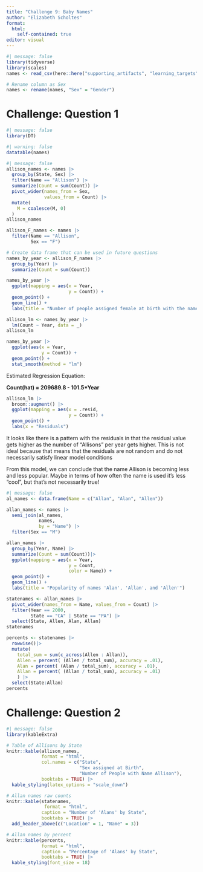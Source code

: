 ```yaml
---
title: "Challenge 9: Baby Names"
author: "Elizabeth Scholtes"
format:
  html:
    self-contained: true
editor: visual
---
```


```r
#| message: false
library(tidyverse)
library(scales)
names <- read_csv(here::here("supporting_artifacts", "learning_targets", "Challenge 9", "StateNames_A.csv"))
```

```r
# Rename column as Sex
names <- rename(names, "Sex" = "Gender")
```

# Challenge: Question 1

```r
#| message: false
library(DT)
```

```r
#| warning: false
datatable(names)
```

```r
#| message: false
allison_names <- names |>
  group_by(State, Sex) |>
  filter(Name == "Allison") |>
  summarize(Count = sum(Count)) |>
  pivot_wider(names_from = Sex,
              values_from = Count) |>
  mutate(
    M = coalesce(M, 0)
  )
allison_names
```

```r
allison_F_names <- names |>
  filter(Name == "Allison",
         Sex == "F")
```

```r
# Create data frame that can be used in future questions
names_by_year <- allison_F_names |>
  group_by(Year) |>
  summarize(Count = sum(Count))

names_by_year |>
  ggplot(mapping = aes(x = Year,
                       y = Count)) +
  geom_point() +
  geom_line() +
  labs(title = "Number of people assigned female at birth with the name Allison")
```

```r
allison_lm <- names_by_year |>
  lm(Count ~ Year, data = _)
allison_lm
```

```r
names_by_year |>
  ggplot(aes(x = Year,
             y = Count)) +
  geom_point() +
  stat_smooth(method = "lm")
```

Estimated Regression Equation:

**Count(hat) = 209689.8 - 101.5\*Year**

```r
allison_lm |>
  broom::augment() |>
  ggplot(mapping = aes(x = .resid,
                       y = Count)) +
  geom_point() +
  labs(x = "Residuals")
```

It looks like there is a pattern with the residuals in that the residual value gets higher as the number of "Allisons" per year gets higher. This is not ideal because that means that the residuals are not random and do not necessarily satisfy linear model conditions

From this model, we can conclude that the name Allison is becoming less and less popular. Maybe in terms of how often the name is used it's less "cool", but that's not necessarily true!

```r
#| message: false
al_names <- data.frame(Name = c("Allan", "Alan", "Allen"))

allan_names <- names |>
  semi_join(al_names,
            names,
            by = "Name") |>
  filter(Sex == "M")

allan_names |>
  group_by(Year, Name) |>
  summarize(Count = sum(Count))|>
  ggplot(mapping = aes(x = Year,
                       y = Count,
                       color = Name)) +
  geom_point() +
  geom_line() +
  labs(title = "Popularity of names 'Alan', 'Allan', and 'Allen'")
```

```r
statenames <- allan_names |>
  pivot_wider(names_from = Name, values_from = Count) |>
  filter(Year == 2000,
         State == "CA" | State == "PA") |>
  select(State, Allen, Alan, Allan)
statenames
```

```r
percents <- statenames |>
  rowwise()|>
  mutate(
    total_sum = sum(c_across(Allen : Allan)),
    Allen = percent( (Allen / total_sum), accuracy = .01),
    Alan = percent( (Alan / total_sum), accuracy = .01),
    Allan = percent( (Allan / total_sum), accuracy = .01) 
    ) |>
  select(State:Allan)
percents
```

# Challenge: Question 2

```r
#| message: false
library(kableExtra)
```

```r
# Table of Allisons by State
knitr::kable(allison_names,
             format = "html",
             col.names = c("State",
                           "Sex assigned at Birth",
                           "Number of People with Name Allison"),
             booktabs = TRUE) |>
  kable_styling(latex_options = "scale_down")
```

```r
# Allan names raw counts
knitr::kable(statenames,
              format = "html",
             caption = "Number of 'Alans' by State",
             booktabs = TRUE) |>
  add_header_above(c("Location" = 1, "Name" = 3))
```

```r
# Allan names by percent
knitr::kable(percents,
             format = "html",
             caption = "Percentage of 'Alans' by State",
             booktabs = TRUE) |>
  kable_styling(font_size = 18)
```
